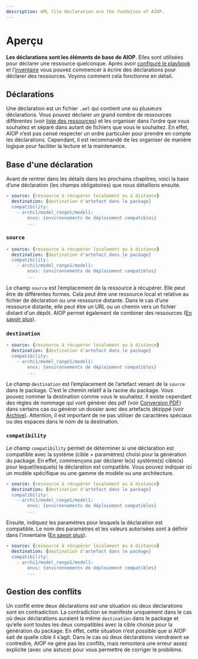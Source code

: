 ```yaml
---
description: AML file declaration are the fundation of AIOP.
---
```


# Aperçu

**Les déclarations sont les éléments de base de AIOP**. Elles sont utilisées pour déclarer une ressource quelconque. Après avoir [configuré le playbook](/docs/configurations/playbook) et l’[inventaire](/docs/configurations/inventory) vous pouvez commencer à écrire des déclarations pour déclarer des ressources. Voyons comment cela fonctionne en détail.

## Déclarations

Une déclaration est un fichier `.aml` qui contient une ou plusieurs déclarations. Vous pouvez déclarer un grand nombre de ressources différentes (voir [liste des ressources](/docs/core-index#composition)) et les organiser dans l’ordre que vous souhaitez et séparé dans autant de fichiers que vous le souhaitez. En effet, AIOP n’est pas censé respecter un ordre particulier pour prendre en compte les déclarations. Cependant, il est recommandé de les organiser de manière logique pour faciliter la lecture et la maintenance.

## Base d'une déclaration

Avant de rentrer dans les détails dans les prochains chapitres, voici la base d’une déclaration (les champs obligatoires) que nous détaillons ensuite.

```yaml
- source: {ressource à récupérer localement ou à distance}
  destination: {destination d'artefact dans le package}
  compatibility:
    - archi1/model_range1/model1:
        envs: {environnements de déploiement compatibles}
        ...
```

### `source`

```yaml {1}
- source: {ressource à récupérer localement ou à distance}
  destination: {destination d'artefact dans le package}
  compatibility:
    - archi1/model_range1/model1:
        envs: {environnements de déploiement compatibles}
        ...
```

Le champ `source` est l’emplacement de la ressource à récupérer. Elle peut être de différentes formes. Cela peut être une ressource local et relative au fichier de déclaration ou une ressource distante. Dans le cas d’une ressource distante, elle peut être un URL ou un chemin vers un fichier distant d'un dépôt. AIOP permet également de combiner des ressources ([En savoir plus](/docs/declarations/cookbook/combine)).


### `destination`

```yaml {2}
- source: {ressource à récupérer localement ou à distance}
  destination: {destination d'artefact dans le package}
  compatibility:
    - archi1/model_range1/model1:
        envs: {environnements de déploiement compatibles}
        ...
```

Le champ `destination` est l’emplacement de l’artefact venant de la `source` dans le package. C’est le chemin relatif à la racine du package. Vous pouvez nommer la destination comme vous le souhaitez. Il existe cependant des règles de nommage qui vont générer des pdf (voir [Conversion PDF](/docs/declarations/cookbook/parse-to-pdf)) dans certains cas ou générer un dossier avec des artefacts dézippé (voir [Archive](/docs/declarations/cookbook/zip)). Attention, il est important de ne pas utiliser de caractères spéciaux ou des espaces dans le nom de la destination.

### `compatibility`

Le champ `compatibility` permet de déterminer si une déclaration est compatible avec la système (cible + paramètres) choisi pour la génération du package. En effet, commençons par déclarer le(s) système(s) cible(s) pour lequel(lesquels) la déclaration est compatible. Vous pouvez indiquer ici un modèle spécifique ou une gamme de modèle ou une architecture.

```yaml {4}
- source: {ressource à récupérer localement ou à distance}
  destination: {destination d'artefact dans le package}
  compatibility:
    - archi1/model_range1/model1:
        envs: {environnements de déploiement compatibles}
        ...
```

Ensuite, indiquez les paramètres pour lesquels la déclaration est compatible. Le nom des paramètres et les valeurs autorisées sont à définir dans l'inventaire ([En savoir plus](/docs/configurations/inventory#compatibility)).

```yaml {5-6}
- source: {ressource à récupérer localement ou à distance}
  destination: {destination d'artefact dans le package}
  compatibility:
    - archi1/model_range1/model1:
        envs: {environnements de déploiement compatibles}
        ...
```

## Gestion des conflits

Un conflit entre deux déclarations est une situation où deux déclarations sont en contradiction. La contradiction se manifeste uniquement dans le cas où deux déclarations auraient la même `destination` dans le package et qu’elle sont toutes les deux compatibles avec la cible choisie pour la génération du package. En effet, cette situation n’est possible que si AIOP sait de quelle cible il s’agit. Dans le cas où deux déclarations viendraient se contredire, AIOP ne gère pas les conflits, mais remontera une erreur assez explicite (avec une astuce) pour vous permettre de corriger le problème.

